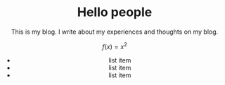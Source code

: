 
<Header />

# Hello people

This is my blog. I write about my experiences and thoughts on my blog.

```math
f(x) = x^2
```

- list item
- list item
- list item

<SignIn />
